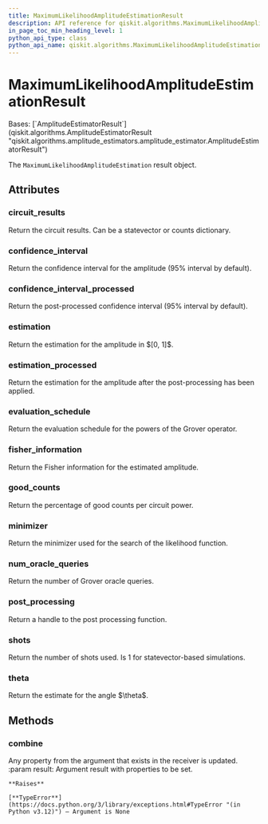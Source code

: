 ```yaml
---
title: MaximumLikelihoodAmplitudeEstimationResult
description: API reference for qiskit.algorithms.MaximumLikelihoodAmplitudeEstimationResult
in_page_toc_min_heading_level: 1
python_api_type: class
python_api_name: qiskit.algorithms.MaximumLikelihoodAmplitudeEstimationResult
---
```


# MaximumLikelihoodAmplitudeEstimationResult

<Class id="qiskit.algorithms.MaximumLikelihoodAmplitudeEstimationResult" isDedicatedPage={true} github="https://github.com/qiskit/qiskit/tree/stable/0.45/qiskit/algorithms/amplitude_estimators/mlae.py" signature="qiskit.algorithms.MaximumLikelihoodAmplitudeEstimationResult" modifiers="class">
  Bases: [`AmplitudeEstimatorResult`](qiskit.algorithms.AmplitudeEstimatorResult "qiskit.algorithms.amplitude_estimators.amplitude_estimator.AmplitudeEstimatorResult")

  The `MaximumLikelihoodAmplitudeEstimation` result object.

  ## Attributes

  ### circuit\_results

  <Attribute id="qiskit.algorithms.MaximumLikelihoodAmplitudeEstimationResult.circuit_results">
    Return the circuit results. Can be a statevector or counts dictionary.
  </Attribute>

  ### confidence\_interval

  <Attribute id="qiskit.algorithms.MaximumLikelihoodAmplitudeEstimationResult.confidence_interval">
    Return the confidence interval for the amplitude (95% interval by default).
  </Attribute>

  ### confidence\_interval\_processed

  <Attribute id="qiskit.algorithms.MaximumLikelihoodAmplitudeEstimationResult.confidence_interval_processed">
    Return the post-processed confidence interval (95% interval by default).
  </Attribute>

  ### estimation

  <Attribute id="qiskit.algorithms.MaximumLikelihoodAmplitudeEstimationResult.estimation">
    Return the estimation for the amplitude in $[0, 1]$.
  </Attribute>

  ### estimation\_processed

  <Attribute id="qiskit.algorithms.MaximumLikelihoodAmplitudeEstimationResult.estimation_processed">
    Return the estimation for the amplitude after the post-processing has been applied.
  </Attribute>

  ### evaluation\_schedule

  <Attribute id="qiskit.algorithms.MaximumLikelihoodAmplitudeEstimationResult.evaluation_schedule">
    Return the evaluation schedule for the powers of the Grover operator.
  </Attribute>

  ### fisher\_information

  <Attribute id="qiskit.algorithms.MaximumLikelihoodAmplitudeEstimationResult.fisher_information">
    Return the Fisher information for the estimated amplitude.
  </Attribute>

  ### good\_counts

  <Attribute id="qiskit.algorithms.MaximumLikelihoodAmplitudeEstimationResult.good_counts">
    Return the percentage of good counts per circuit power.
  </Attribute>

  ### minimizer

  <Attribute id="qiskit.algorithms.MaximumLikelihoodAmplitudeEstimationResult.minimizer">
    Return the minimizer used for the search of the likelihood function.
  </Attribute>

  ### num\_oracle\_queries

  <Attribute id="qiskit.algorithms.MaximumLikelihoodAmplitudeEstimationResult.num_oracle_queries">
    Return the number of Grover oracle queries.
  </Attribute>

  ### post\_processing

  <Attribute id="qiskit.algorithms.MaximumLikelihoodAmplitudeEstimationResult.post_processing">
    Return a handle to the post processing function.
  </Attribute>

  ### shots

  <Attribute id="qiskit.algorithms.MaximumLikelihoodAmplitudeEstimationResult.shots">
    Return the number of shots used. Is 1 for statevector-based simulations.
  </Attribute>

  ### theta

  <Attribute id="qiskit.algorithms.MaximumLikelihoodAmplitudeEstimationResult.theta">
    Return the estimate for the angle $\theta$.
  </Attribute>

  ## Methods

  ### combine

  <Function id="qiskit.algorithms.MaximumLikelihoodAmplitudeEstimationResult.combine" signature="combine(result)">
    Any property from the argument that exists in the receiver is updated. :param result: Argument result with properties to be set.

    **Raises**

    [**TypeError**](https://docs.python.org/3/library/exceptions.html#TypeError "(in Python v3.12)") – Argument is None
  </Function>
</Class>

